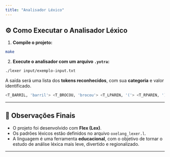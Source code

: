 ```yaml
---
title: "Analisador Léxico"
---
```

## ⚙️ Como Executar o Analisador Léxico

1. **Compile o projeto:**

```bash
make
```

2. **Execute o analisador com um arquivo `.yotra`:**

```bash
./lexer input/exemplo-input.txt
```

A saída será uma lista dos **tokens reconhecidos**, com sua **categoria** e valor identificado.
```bash
<T_BARRIL, 'barril'> <T_BROCOU, 'brocou'> <T_LPAREN, '('> <T_RPAREN, ')'> <T_COLON, ':'> <T_NADA, 'nada'> <T_ LBRACE, '{'> <T_PEGAVISAO, 'pegaVisao'> <T_LPAREN, '('> <T_STRING_LITERAL, '"Olá, Mundo!"'> <T_RPAREN, ')'> <T_SEMICOLON, ';'> <T_RBRACE, '}'> 
```

---

## 📌 Observações Finais

- O projeto foi desenvolvido com **Flex (Lex)**.
- Os padrões léxicos estão definidos no arquivo `oxelang_lexer.l`.
- A linguagem é uma ferramenta **educacional**, com o objetivo de tornar o estudo de análise léxica mais leve, divertido e regionalizado.

---

